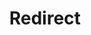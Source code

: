 ---
layout: src/layouts/Redirect.astro
pubDate: 2023-01-01
modDate: 2024-05-22
title: Redirect
redirect: /docs/best-practices/self-hosted-octopus/installation-guidelines
description: Guidelines and recommendations for installing Octopus Deploy on your infrastructure.
---